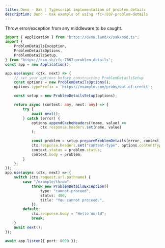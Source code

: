 ```yaml
---
title: Deno - Oak | Typescript implementation of problem details
description: Deno - Oak example of using rfc-7807-problem-details
---
```


Throw error/exception from any middleware to be caught.

```typescript
import { Application } from "https://deno.land/x/oak/mod.ts";
import {
	ProblemDetailsException,
	ProblemDetailsOptions,
	ProblemDetailsSetup,
} from "https://esm.sh/rfc-7807-problem-details";
const app = new Application();

app.use(async (ctx, next) => {
	// set your options before constructing ProblemDetailsSetup
	const options = new ProblemDetailsOptions();
	options.typePrefix = `https://example.com/probs/out-of-credit`;

	const setup = new ProblemDetailsSetup(options);

	return async (context: any, next: any) => {
		try {
			await next();
		} catch (error) {
			options.appendCacheHeaders((name, value) =>
				ctx.response.headers.set(name, value)
			);

			const problem = setup.prepareProblemDetails(error, context);
			ctx.response.headers.set("content-type", options.contentTypes);
			context.status = problem.status;
			context.body = problem;
		}
	};
});
app.use(async (ctx, next) => {
	switch (ctx.request.url.pathname) {
		case "/example/throw":
			throw new ProblemDetailsException({
				type: "cannot-proceed",
				status: 400,
				title: "You cannot proceed.",
			});
		default:
			ctx.response.body = "Hello World";
			break;
	}
	await next();
});

await app.listen({ port: 8000 });
```
